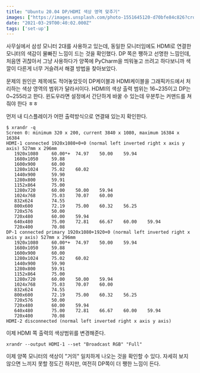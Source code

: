```yaml
---
title: "Ubuntu 20.04 DP/HDMI 색상 영역 맞추기"
images: ["https://images.unsplash.com/photo-1551645120-d70bfe84c826?crop=entropy&cs=tinysrgb&fit=max&fm=jpg&ixid=MnwxMTc3M3wwfDF8c2VhcmNofDJ8fG1vbml0b3J8ZW58MHx8fHwxNjE2OTc4Nzc4&ixlib=rb-1.2.1&q=80&w=2000"]
date: "2021-03-29T00:40:02.000Z"
tags: ['set-up']
---
```


<TOCInline toc={props.toc} asDisclosure />
사무실에서 삼성 모니터 2대를 사용하고 있는데, 동일한 모니터임에도 HDMI로 연결한 모니터의 색감이 물빠진 느낌이 드는 것을 확인했다. DP 쪽은 쨍하고 선명한 느낌인데, 처음엔 귀찮아서 그냥 사용하다가 양쪽에 PyCharm을 띄워놓고 쓰려고 하다보니까 색깔이 다른게 너무 거슬려서 해결 방법을 찾아보았다.

문제의 원인은 제목에도 적어놓았듯이 DP케이블과 HDMI케이블을 그래픽카드에서 처리하는 색상 영역의 범위가 달라서이다. HDMI의 색상 출력 범위는 16~235이고 DP는 0~255라고 한다. 윈도우라면 설정에서 간단하게 바꿀 수 있는데 우분투는 커맨드를 쳐줘야 한다 ㅎㅎ

먼저 내 디스플레이가 어떤 출력방식으로 연결돼 있는지 확인한다.

```
$ xrandr -q
Screen 0: minimum 320 x 200, current 3840 x 1080, maximum 16384 x 16384
HDMI-1 connected 1920x1080+0+0 (normal left inverted right x axis y axis) 527mm x 296mm
   1920x1080     60.00*+  74.97    50.00    59.94  
   1680x1050     59.88  
   1600x900      60.00  
   1280x1024     75.02    60.02  
   1440x900      59.90  
   1280x800      59.91  
   1152x864      75.00  
   1280x720      60.00    50.00    59.94  
   1024x768      75.03    70.07    60.00  
   832x624       74.55  
   800x600       72.19    75.00    60.32    56.25  
   720x576       50.00  
   720x480       60.00    59.94  
   640x480       75.00    72.81    66.67    60.00    59.94  
   720x400       70.08  
DP-1 connected primary 1920x1080+1920+0 (normal left inverted right x axis y axis) 527mm x 296mm
   1920x1080     60.00*+  74.97    50.00    59.94  
   1680x1050     59.88  
   1600x900      60.00  
   1280x1024     75.02    60.02  
   1440x900      59.90  
   1280x800      59.91  
   1152x864      75.00  
   1280x720      60.00    50.00    59.94  
   1024x768      75.03    70.07    60.00  
   832x624       74.55  
   800x600       72.19    75.00    60.32    56.25  
   720x576       50.00  
   720x480       60.00    59.94  
   640x480       75.00    72.81    66.67    60.00    59.94  
   720x400       70.08  
HDMI-2 disconnected (normal left inverted right x axis y axis)

```

이제 HDMI 쪽 출력의 색상범위를 변경해준다.

```
xrandr --output HDMI-1 --set "Broadcast RGB" "Full"
```

이제 양쪽 모니터의 색상이 "거의" 일치하게 나오는 것을 확인할 수 있다. 자세히 보지 않으면 느끼지 못할 정도긴 하지만, 여전히 DP쪽이 더 쨍한 느낌이 든다.
